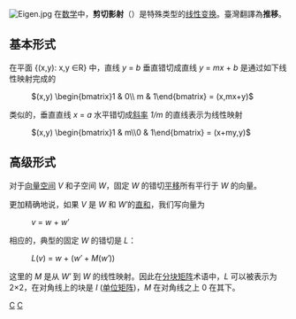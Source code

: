 [[File:Eigen.jpg|thumb]]
在[[数学|数学]]中，'''剪切影射'''（{{lang-en|transvection，或 shear mapping}}）是特殊类型的[[线性变换|线性变换]]。臺灣翻譯為'''推移'''。

==基本形式==
在平面 {(x,y): x,y ∈R} 中，直线 ''y'' = ''b'' 垂直错切成直线 ''y'' = ''mx'' + ''b'' 是通过如下线性映射完成的
: <math>(x,y)  \begin{bmatrix}1 & 0\\ m & 1\end{bmatrix} = (x,mx+y)</math> 
类似的，垂直直线 ''x'' = ''a'' 水平错切成[[斜率|斜率]] ''1/m'' 的直线表示为线性映射
: <math>(x,y)  \begin{bmatrix}1 & m\\0 & 1\end{bmatrix} = (x+my,y)</math>

==高级形式==
对于[[向量空间|向量空间]] ''V'' 和子空间 ''W''，固定 ''W'' 的错切[[平移|平移]]所有平行于 ''W'' 的向量。 

更加精确地说，如果 ''V'' 是 ''W'' 和 ''W′''的[[模的直和|直和]]，我们写向量为
:''v'' = ''w'' + ''w′'' 

相应的，典型的固定 ''W'' 的错切是 ''L''： 

:''L''(''v'') = ''w'' + (''w′'' + ''M''(''w′''))

这里的 ''M'' 是从 ''W′'' 到 ''W'' 的线性映射。因此在[[分块矩阵|分块矩阵]]术语中，''L'' 可以被表示为 2×2，在对角线上的块是 ''I'' ([[单位矩阵|单位矩阵]])，''M'' 在对角线之上 0 在其下。


[[Category:函数|C]]
[[Category:线性代数|C]]

{{線性代數小作品}}